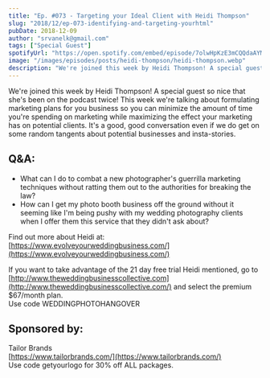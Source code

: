 ```yaml
---
title: "Ep. #073 - Targeting your Ideal Client with Heidi Thompson"
slug: "2018/12/ep-073-identifying-and-targeting-yourhtml"
pubDate: 2018-12-09
author: "srvanelk@gmail.com"
tags: ["Special Guest"]
spotifyUrl: "https://open.spotify.com/embed/episode/7olwHpKzE3mCQQdaAYMNlm?utm_source=generator"
image: "/images/episodes/posts/heidi-thompson/heidi-thompson.webp"
description: "We're joined this week by Heidi Thompson! A special guest so nice that she's been on the podcast twice! This week we're talking about formulating marketing plans for you business so you can minimize the amount of time you're spending on marketing while maximizing the effect your marketing has on potential clients. It's a good, good conversation even if we do get on some random tangents about potential businesses and insta-stories."
---
```


We're joined this week by Heidi Thompson! A special guest so nice that she's been on the podcast twice! This week we're talking about formulating marketing plans for you business so you can minimize the amount of time you're spending on marketing while maximizing the effect your marketing has on potential clients. It's a good, good conversation even if we do get on some random tangents about potential businesses and insta-stories.

## Q&A:
- What can I do to combat a new photographer's guerrilla marketing techniques without ratting them out to the authorities for breaking the law?
- How can I get my photo booth business off the ground without it seeming like I'm being pushy with my wedding photography clients when I offer them this service that they didn't ask about?

Find out more about Heidi at:  
[https://www.evolveyourweddingbusiness.com/](https://www.evolveyourweddingbusiness.com/)

If you want to take advantage of the 21 day free trial Heidi mentioned, go to [http://www.theweddingbusinesscollective.com](http://www.theweddingbusinesscollective.com/) and select the premium $67/month plan.  
Use code WEDDINGPHOTOHANGOVER

## Sponsored by:

Tailor Brands  
[https://www.tailorbrands.com/](https://www.tailorbrands.com/)  
Use code getyourlogo for 30% off ALL packages.
